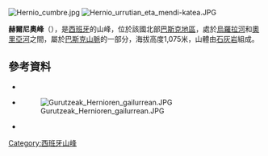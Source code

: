 [[Image:Hernio_cumbre.jpg|right]]
[[Image:Hernio_urrutian_eta_mendi-katea.JPG|thumb]]

{{Coord|43|10|16.99|N|2|9|5.69|W|display=title}}

'''赫爾尼奧峰'''（{{lang-es|Hernio}}），是[[西班牙|西班牙]]的山峰，位於該國北部[[巴斯克地區|巴斯克地區]]，處於[[烏羅拉河|烏羅拉河]]和[[奧里亞河|奧里亞河]]之間，屬於[[巴斯克山脈|巴斯克山脈]]的一部分，海拔高度1,075米，山體由[[石灰岩|石灰岩]]組成。

==參考資料==
*{{cite web | url = http://www.tolosaldea.net/tour/index.php?id_saila=99&id_aita=97&id_edukia=215&lang=en | title = PR-Gi 78 - Alkiza-Hirumugarrieta-Zelatun (Alkiza) | publisher = Tolosaldea Garatzen | accessdate = 2008-08-20 | archive-date = 2012-02-16 | archive-url = https://web.archive.org/web/20120216084321/http://www.tolosaldea.net/tour/index.php?id_saila=99&id_aita=97&id_edukia=215&lang=en | dead-url = no }}
*[[Image:Gurutzeak_Hernioren_gailurrean.JPG|thumb]]
*{{cite web | url = http://www.ingeba.org/liburua/ludicos/ludic18.htm | title = 18 Macizo de Ernio | publisher = Ingeba | accessdate = 2008-08-27 | archive-date = 2019-02-10 | archive-url = https://web.archive.org/web/20190210152057/http://www.ingeba.org/liburua/ludicos/ludic18.htm | dead-url = no }}

{{Spain-geo-stub}}
[[Category:西班牙山峰|Category:西班牙山峰]]